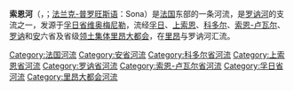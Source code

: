 {{noteTA
|G1=法国地名
|G2=单位
}}
{{Infobox river
| name               = 索恩河
| name_native        = Saône<br>Sona
| image              = Lyon-quais-Saône-pont-La-Feuillée-nord-nuit.jpg
| image_caption      = 夜晚流经[[里昂|里昂]]的索恩河
| map                = La Saône (rivière) - carte.png
| map_caption        = 索恩河路线
| subdivision_type1  = [[世界政區索引|国家]]
| subdivision_name1  = {{FR}}
| subdivision_type2  = [[大区_(法国)|大区]]
| subdivision_name2  = {{flag|Grand Est}}<br>{{flag|Bourgogne-Franche-Comté}}<br>{{flag|Auvergne-Rhône-Alpes}}
| subdivision_type3  = [[省_(法国)|省]]/省级[[领土集体|领土集体]]
| subdivision_name3  = {{flag|Vosges}}<br>{{flag|Haute-Saône}}<br>{{flag|Côte-d'Or}}<br>{{flag|Saône-et-Loire}}<br>{{flag|Rhône}}<br>{{flag|Métropole de Lyon}}<br>{{flag|Ain}}
<!---------------------- PHYSICAL CHARACTERISTICS -->
| length             = {{convert|473|km|mi|abbr=on}}
| discharge1_location=
| discharge1_min     =
| discharge1_avg     = {{convert|410|m3/s|cuft/s|abbr=on}}
| discharge1_max     =
<!---------------------- BASIN FEATURES -->
| source1            = [[维奥梅尼勒|维奥梅尼勒]]
| source1_location   = [[孚日山脉|孚日山脉]]
| source1_coordinates= {{coord|48.094444|N|6.181944|E}}
| source1_elevation  = {{convert|392|m|abbr=on}}
| mouth              = [[罗讷河|罗讷河]]
| mouth_location     = [[里昂|里昂]]
| mouth_coordinates  = {{coord|45|43|39|N|4|49|4|E}}
| mouth_elevation    = {{convert|158|m|abbr=on}}
| progression        = {{RRhône}}
| tributaries_left   = [[杜河|杜河]]、[[朗泰讷河|朗泰讷河]]
| tributaries_right  = [[阿泽尔格河|阿泽尔格河]]、[[格羅訥河|格羅訥河]]
}}

'''索恩河'''（{{lang-fr|Saône}}，{{IPA-fr|son}}；[[法兰克-普罗旺斯语|法兰克-普罗旺斯语]]：Sona）是[[法国|法国]]东部的一条河流，是[[罗讷河|罗讷河]]的支流之一，发源于[[孚日省|孚日省]][[维奥梅尼勒|维奥梅尼勒]]，流经[[孚日省|孚日]]、[[上索恩省|上索恩]]、[[科多尔省|科多尔]]、[[索恩-卢瓦尔省|索恩-卢瓦尔]]、[[罗讷省|罗讷]]和[[安省_(法國)|安]]六省及省级[[领土集体|领土集体]][[里昂大都会|里昂大都会]]，在[[里昂|里昂]]与罗讷河汇流。

{{france-geo-stub}}
{{coord|display=title}}
{{Authority control}}
{{DEFAULTSORT:Saône}}
[[Category:法国河流|Category:法国河流]]
[[Category:安省河流|Category:安省河流]]
[[Category:科多尔省河流|Category:科多尔省河流]]
[[Category:上索恩省河流|Category:上索恩省河流]]
[[Category:罗讷省河流|Category:罗讷省河流]]
[[Category:索恩-卢瓦尔省河流|Category:索恩-卢瓦尔省河流]]
[[Category:孚日省河流|Category:孚日省河流]]
[[Category:里昂大都会河流|Category:里昂大都会河流]]